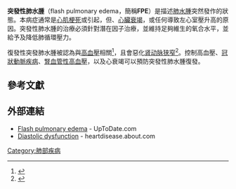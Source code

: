 '''突發性肺水腫'''（flash pulmonary edema，簡稱'''FPE'''）是描述[[肺水腫|肺水腫]]突然發作的狀態。本病症通常是[[心肌梗死|心肌梗死]]或{{tsl|en|mitral regurgitation|二尖瓣逆流}}引起，但{{tsl|en|aortic regurgitation|主動脈逆流}}、[[心臟衰竭|心臟衰竭]]，或任何導致左心室壓升高的原因。突發性肺水腫的治療必須針對潛在因子治療，並維持足夠維生的氧合水平，並給予{{tsl|en|Forced diuresis||利尿劑}}及降低肺循環壓力。

復發性突發肺水腫被認為與[[高血壓|高血壓]]相關<ref>{{vcite journal |author=Kramer K, Kirkman P, Kitzman D, Little WC |title=Flash pulmonary edema: association with hypertension and recurrence despite coronary revascularization |journal=Am Heart J |date=2000 Sep |volume=140 |issue=3 |pages=451-5 |pmid=10966547 |doi=10.1067/mhj.2000.108828 }}</ref>，且會惡化[[肾动脉狭窄|肾动脉狭窄]]<ref>{{vcite journal |author=Pickering TG, Herman L, Devereux RB, Sotelo JE, James GD, Sos TA, Silane MF, Laragh JH |title=Recurrent pulmonary oedema in hypertension due to bilateral renal artery stenosis: treatment by angioplasty or surgical revascularisation |journal=[[柳葉刀_(雜誌)|Lancet]] |year=1988 |volume=332 |issue=8610 |pages=551-2 |doi=10.1016/S0140-6736(88)92668-2 |pmid=2900930 }}</ref>。控制高血壓、[[冠狀動脈疾病|冠狀動脈疾病]]、[[腎血管性高血壓|腎血管性高血壓]]，以及心衰竭可以預防突發性肺水腫復發。

==參考文獻==
{{reflist}}

==外部連結==
*[http://patients.uptodate.com/topic.asp?file=hrt_fail/2458 Flash pulmonary edema] - UpToDate.com
*[http://heartdisease.about.com/od/livingwithheartfailure/a/diastolichf_2.htm Diastolic dysfunction] - heartdisease.about.com

{{Respiratory pathology}}

[[Category:肺部疾病|Category:肺部疾病]]